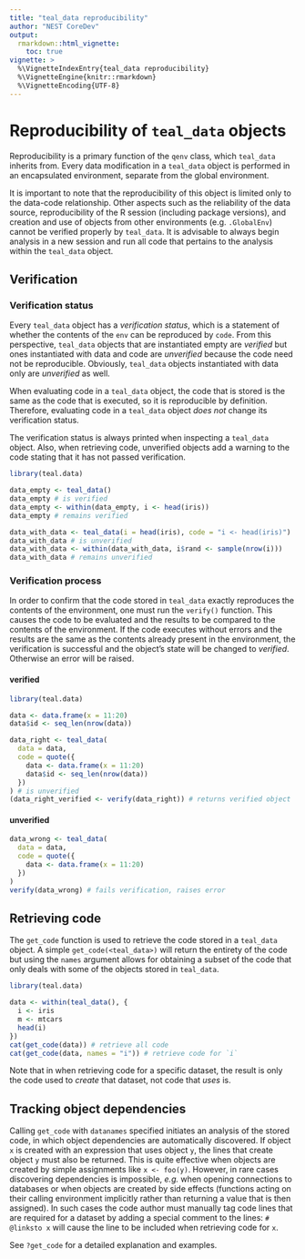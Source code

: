 ```yaml
---
title: "teal_data reproducibility"
author: "NEST CoreDev"
output:
  rmarkdown::html_vignette:
    toc: true
vignette: >
  %\VignetteIndexEntry{teal_data reproducibility}
  %\VignetteEngine{knitr::rmarkdown}
  %\VignetteEncoding{UTF-8}
---
```


# Reproducibility of `teal_data` objects

Reproducibility is a primary function of the `qenv` class, which `teal_data` inherits from.
Every data modification in a `teal_data` object is performed in an encapsulated environment, separate from the global environment.

It is important to note that the reproducibility of this object is limited only to the data-code relationship.
Other aspects such as the reliability of the data source, reproducibility of the R session (including package versions), and creation and use of objects from other environments (e.g. `.GlobalEnv`) cannot be verified properly by `teal_data`.
It is advisable to always begin analysis in a new session and run all code that pertains to the analysis within the `teal_data` object.

## Verification

### Verification status

Every `teal_data` object has a _verification status_, which is a statement of whether the contents of the `env` can be reproduced by `code`.
From this perspective, `teal_data` objects that are instantiated empty are _verified_ but ones instantiated with data and code are _unverified_ because the code need not be reproducible.
Obviously, `teal_data` objects instantiated with data only are _unverified_ as well.

When evaluating code in a `teal_data` object, the code that is stored is the same as the code that is executed, so it is reproducible by definition.
Therefore, evaluating code in a `teal_data` object _does not_ change its verification status.

The verification status is always printed when inspecting a `teal_data` object.
Also, when retrieving code, unverified objects add a warning to the code stating that it has not passed verification.

```r
library(teal.data)

data_empty <- teal_data()
data_empty # is verified
data_empty <- within(data_empty, i <- head(iris))
data_empty # remains verified

data_with_data <- teal_data(i = head(iris), code = "i <- head(iris)")
data_with_data # is unverified
data_with_data <- within(data_with_data, i$rand <- sample(nrow(i)))
data_with_data # remains unverified
```

### Verification process

In order to confirm that the code stored in `teal_data` exactly reproduces the contents of the environment, one must run the `verify()` function.
This causes the code to be evaluated and the results to be compared to the contents of the environment.
If the code executes without errors and the results are the same as the contents already present in the environment, the verification is successful and the object's state will be changed to _verified_.
Otherwise an error will be raised.

#### verified

```r
library(teal.data)

data <- data.frame(x = 11:20)
data$id <- seq_len(nrow(data))

data_right <- teal_data(
  data = data,
  code = quote({
    data <- data.frame(x = 11:20)
    data$id <- seq_len(nrow(data))
  })
) # is unverified
(data_right_verified <- verify(data_right)) # returns verified object
```

#### unverified

```r
data_wrong <- teal_data(
  data = data,
  code = quote({
    data <- data.frame(x = 11:20)
  })
)
verify(data_wrong) # fails verification, raises error
```

## Retrieving code

The `get_code` function is used to retrieve the code stored in a `teal_data` object.
A simple `get_code(<teal_data>)` will return the entirety of the code but using the `names` argument allows for obtaining a subset of the code that only deals with some of the objects stored in `teal_data`.

```r
library(teal.data)

data <- within(teal_data(), {
  i <- iris
  m <- mtcars
  head(i)
})
cat(get_code(data)) # retrieve all code
cat(get_code(data, names = "i")) # retrieve code for `i`
```

Note that in when retrieving code for a specific dataset, the result is only the code used to _create_ that dataset, not code that _uses_ is.

## Tracking object dependencies

Calling `get_code` with `datanames` specified initiates an analysis of the stored code, in which object dependencies are automatically discovered.
If object `x` is created with an expression that uses object `y`, the lines that create object `y` must also be returned.
This is quite effective when objects are created by simple assignments like `x <- foo(y)`.
However, in rare cases discovering dependencies is impossible, _e.g._  when opening connections to databases or when objects are created by side effects (functions acting on their calling environment implicitly rather than returning a value that is then assigned).
In such cases the code author must manually tag code lines that are required for a dataset by adding a special comment to the lines: `# @linksto x` will cause the line to be included when retrieving code for `x`.

See `?get_code` for a detailed explanation and examples.
